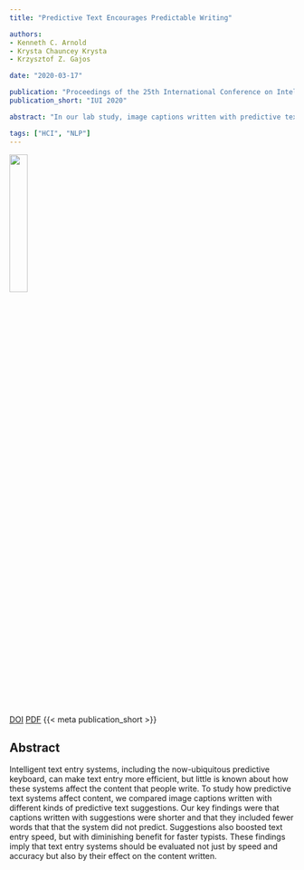 ```yaml
---
title: "Predictive Text Encourages Predictable Writing"

authors:
- Kenneth C. Arnold
- Krysta Chauncey Krysta
- Krzysztof Z. Gajos

date: "2020-03-17"

publication: "Proceedings of the 25th International Conference on Intelligent User Interfaces"
publication_short: "IUI 2020"

abstract: "In our lab study, image captions written with predictive text suggestions were shorter and included fewer words that that the system did not predict."

tags: ["HCI", "NLP"]
---
```


![](featured.png){width=25%}

[DOI](https://dl.acm.org/doi/10.1145/3377325.3377523) [PDF](arnold2020PredictableWriting.pdf) {{< meta publication_short >}}

## Abstract

Intelligent text entry systems, including the now-ubiquitous predictive keyboard, can make text entry more efficient, but little is known about how these systems affect the content that people write. To study how predictive text systems affect content, we compared image captions written with different kinds of predictive text suggestions. Our key findings were that captions written with suggestions were shorter and that they included fewer words that that the system did not predict. Suggestions also boosted text entry speed, but with diminishing benefit for faster typists. These findings imply that text entry systems should be evaluated not just by speed and accuracy but also by their effect on the content written.
